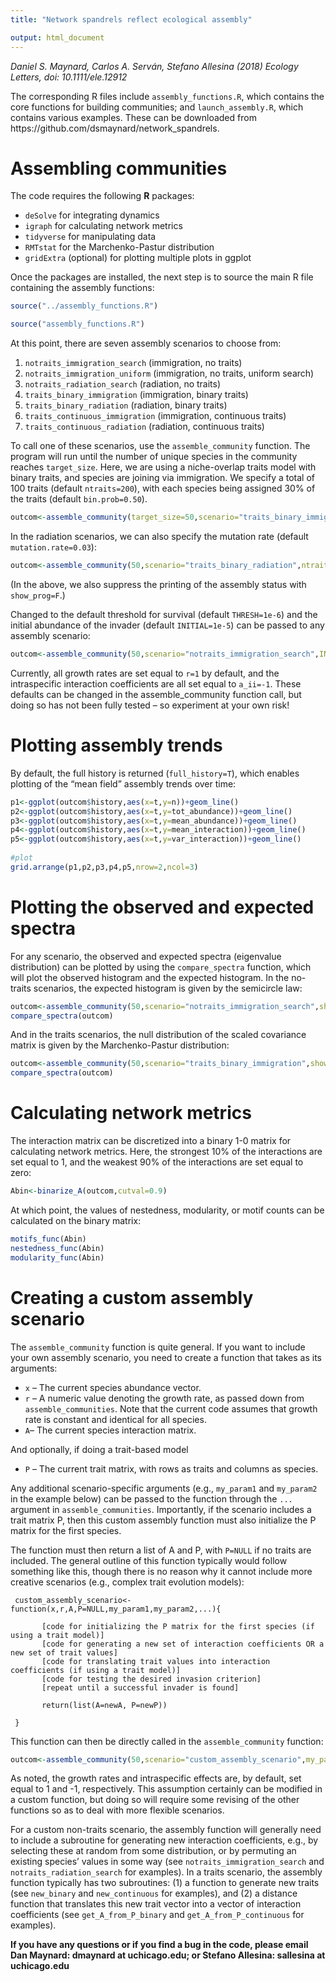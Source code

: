 ```yaml
---
title: "Network spandrels reflect ecological assembly"

output: html_document
---
```



*Daniel S. Maynard, Carlos A. Serván, Stefano Allesina (2018) Ecology Letters, doi: 10.1111/ele.12912*



The corresponding R files include `assembly_functions.R`, which contains the core functions for building communities; and `launch_assembly.R`, which contains various examples. These can be downloaded from https://github.com/dsmaynard/network_spandrels.

# Assembling communities

The code requires the following **R** packages: 

* `deSolve` for integrating dynamics
* `igraph` for calculating network metrics
* `tidyverse` for manipulating data
* `RMTstat` for the Marchenko-Pastur distribution
* `gridExtra` (optional) for plotting multiple plots in ggplot

Once the packages are installed, the next step is to source the main R file containing the assembly functions:

```r
source("../assembly_functions.R")
```

```r
source("assembly_functions.R")
```

At this point, there are seven assembly scenarios to choose from:

1. `notraits_immigration_search` (immigration, no traits)
2. `notraits_immigration_uniform` (immigration, no traits, uniform search)
3. `notraits_radiation_search` (radiation, no traits)
4. `traits_binary_immigration` (immigration, binary traits)
5. `traits_binary_radiation` (radiation, binary traits)
6. `traits_continuous_immigration` (immigration, continuous traits)
7. `traits_continuous_radiation` (radiation, continuous traits)

To call one of these scenarios, use the `assemble_community` function. The program will run until the number of unique species in the community reaches `target_size`. Here, we are using a niche-overlap traits model with binary traits, and species are joining via immigration. We specify a total of 100 traits (default `ntraits=200`), with each species being assigned 30% of the traits (default `bin.prob=0.50`). 

```r
outcom<-assemble_community(target_size=50,scenario="traits_binary_immigration",ntraits=100,bin.prob=.3)
```
In the radiation scenarios, we can also specify the mutation rate (default `mutation.rate=0.03`):

```r
outcom<-assemble_community(50,scenario="traits_binary_radiation",ntraits=100,bin.prob=0.3,mutation.rate=0.05)
```
(In the above, we also suppress the printing of the assembly status with `show_prog=F`.)

Changed to the default threshold for survival (default `THRESH=1e-6`) and the initial abundance of the invader (default `INITIAL=1e-5`) can be passed to any assembly scenario: 

```r
outcom<-assemble_community(50,scenario="notraits_immigration_search",INITIAL=1e-3,THRESH=1e-8,show_prog=F)
```
Currently, all growth rates are set equal to `r=1` by default, and the intraspecific interaction coefficients are all set equal to `a_ii=-1`. These defaults can be changed in the assemble_community function call, but doing so has not been fully tested -- so experiment at your own risk!

# Plotting assembly trends

By default, the full history is returned (`full_history=T`), which enables plotting of the "mean field" assembly trends over time:


```r
p1<-ggplot(outcom$history,aes(x=t,y=n))+geom_line() 
p2<-ggplot(outcom$history,aes(x=t,y=tot_abundance))+geom_line()
p3<-ggplot(outcom$history,aes(x=t,y=mean_abundance))+geom_line()
p4<-ggplot(outcom$history,aes(x=t,y=mean_interaction))+geom_line()
p5<-ggplot(outcom$history,aes(x=t,y=var_interaction))+geom_line()   
  
#plot
grid.arrange(p1,p2,p3,p4,p5,nrow=2,ncol=3)

```

# Plotting the observed and expected spectra

For any scenario, the observed and expected spectra (eigenvalue distribution) can be plotted by using the `compare_spectra` function, which will plot the observed histogram and the expected histogram. In the no-traits scenarios, the expected histogram is given by the  semicircle law:

```r
outcom<-assemble_community(50,scenario="notraits_immigration_search",show_prog=F)
compare_spectra(outcom)
```

And in the traits scenarios, the null distribution of the scaled covariance matrix is given by the Marchenko-Pastur distribution:

```r
outcom<-assemble_community(50,scenario="traits_binary_immigration",show_prog=F)
compare_spectra(outcom)
```


# Calculating network metrics 

The interaction matrix can be discretized into a binary 1-0 matrix for calculating network metrics. Here, the strongest 10% of the interactions are set equal to 1, and the weakest 90% of the interactions are set equal to zero:

```r
Abin<-binarize_A(outcom,cutval=0.9)
```
At which point, the values of nestedness, modularity, or motif counts can be calculated on the binary matrix:

```r
motifs_func(Abin)
nestedness_func(Abin)
modularity_func(Abin)

```

# Creating a custom assembly scenario

The `assemble_community` function is quite general. If you want to include your own assembly scenario, you need to create a function that takes as its arguments:

* `x` -- The current species abundance vector.
* `r` -- A numeric value denoting the growth rate, as passed down from `assemble_communities`. Note that the current code assumes that growth rate is constant and identical for all species.
* `A `-- The current species interaction matrix.

And optionally, if doing a trait-based model

* `P` -- The current trait matrix, with rows as traits and columns as species.

 Any additional scenario-specific arguments (e.g., `my_param1` and `my_param2` in the example below) can be passed to the function through the `...` argument in `assemble_communities`. Importantly, if the scenario includes a trait matrix P, then this custom assembly function must also initialize the P matrix for the first species. 

The function must then return a list of A and P, with `P=NULL` if no traits are included. The general outline of this function typically would follow something like this, though there is no reason why it cannot include more creative scenarios (e.g., complex trait evolution models):

```
 custom_assembly_scenario<-function(x,r,A,P=NULL,my_param1,my_param2,...){
 
       [code for initializing the P matrix for the first species (if using a trait model)]
       [code for generating a new set of interaction coefficients OR a new set of trait values]
       [code for translating trait values into interaction coefficients (if using a trait model)]
       [code for testing the desired invasion criterion]
       [repeat until a successful invader is found]
       
       return(list(A=newA, P=newP))
 
 }
```

This function can then be directly called in the `assemble_community` function:


```r
outcom<-assemble_community(50,scenario="custom_assembly_scenario",my_param1=0.5, my_param2=6)
```
As noted, the growth rates and intraspecific effects are, by default, set equal to 1 and -1, respectively. This assumption certainly can be modified in a custom function, but doing so will require some revising of the other functions so as to deal with more flexible scenarios. 


For a custom non-traits scenario, the assembly function will generally need to include a subroutine for generating new interaction coefficients, e.g., by selecting these at random from some distribution, or by permuting an existing species' values in some way (see `notraits_immigration_search` and `notraits_radiation_search` for examples). In a traits scenario, the assembly function typically has two subroutines: (1) a function to generate new traits (see `new_binary` and `new_continuous` for examples), and (2) a distance function that translates this new trait vector into a vector of interaction coefficients (see `get_A_from_P_binary` and `get_A_from_P_continuous` for examples). 



**If you have any questions or if you find a bug in the code, please email Dan Maynard: dmaynard at uchicago.edu; or Stefano Allesina: sallesina at uchicago.edu**